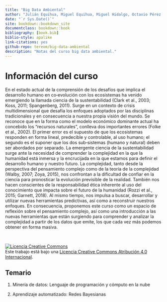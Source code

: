 ```yaml
--- 
title: "Big Data Ambiental"
author: "Julián Equihua, Miguel Equihua, Miguel Hidalgo, Octavio Pérez, Oliver López, Teresa Ortiz"
date: "`r Sys.Date()`"
site: bookdown::bookdown_site
documentclass: bookdown::book
bibliography: [book.bib]
biblio-style: apalike
link-citations: yes
github-repo: tereom/big-data-ambiental
description: "Notas del curso big data ambiental."
---
```


# Información del curso {-}

En el estado actual de la comprensión de los desafíos que implica el desarrollo humano en
co‐evolución con los ecosistemas ha venido emergiendo la llamada ciencia de la sustentabilidad
(Clark et al., 2003; Koss, 2011; Spangenberg, 2011). Surge en un contexto de crisis
multidimensional que desafía los enfoques adoptados por las disciplinas tradicionales y en
consecuencia a nuestra propia visión del mundo. Se reconoce que en la forma como el modelo
económico dominante actual ha concebido los “recursos naturales”, conlleva dos importantes
errores (Folke et al., 2002). El primer error es el supuesto de que los ecosistemas responden en
forma lineal, predecible y controlable, al uso humano; el segundo es el suponer que los dos
sub‐sistemas (humano y natural) deben ser abordados por separado. La emergente ciencia de la
sustentabilidad surge ante la necesidad de comprender la complejidad en la que la humanidad
está inmersa y la encrucijada en la que estamos para definir el desarrollo humano y nuestro
futuro. La complejidad, tanto desde la perspectiva del pensamiento complejo como de la teoría de
la complejidad (Walby, 2007; Zoya, 2015), nos confrontan a la dificultad de confiar en la ciencia
para pronosticar la evolución previsible de la realidad. También nos hacen conscientes de la
responsabilidad ética inherente al uso del conocimiento que impacta sobre el futuro de la
humanidad (Rozzi et al., 2015; Garnett, 2018). Al mismo tiempo, nos impulsa a buscar, desarrollar
y utilizar nuevas herramientas predictivas, así como a reconstruir nuestros enfoques. En
consecuencia, proponemos este curso como un espacio de reflexión sobre el pensamiento
complejo, así como una introducción a las nuevas herramientas que están surgiendo para
comprender y analizar la complejidad a partir de los datos que emite, los que cada vez más
podemos obtener en forma masiva.

</br>

<a rel="license" href="http://creativecommons.org/licenses/by/4.0/"><img alt="Licencia Creative Commons" style="border-width:0" src="https://i.creativecommons.org/l/by/4.0/88x31.png" /></a><br />Este trabajo está bajo una <a rel="license" href="http://creativecommons.org/licenses/by/4.0/">Licencia Creative Commons Atribución 4.0 Internacional</a>.

## Temario {-}

1. Minería de datos: Lenguaje de programación y cómputo en la nube


2. Aprendizaje automatizado: Redes Bayesianas





